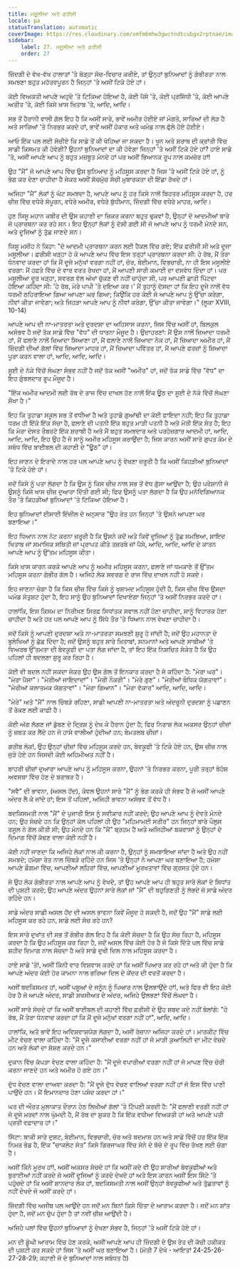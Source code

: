 ```yaml
---
title: ਮਸੂਲੀਆ ਅਤੇ ਫ਼ਰੀਸੀ
locale: pa
statusTranslation: automatic
coverImage: https://res.cloudinary.com/xmfm6mhw3gwctndtcubgx2rptnae/image/upload/v1740468922/small_cover_tratado_de_psicologia_revolucionaria_a4c0dca4e0.webp
sidebar:
    label: 27. ਮਸੂਲੀਆ ਅਤੇ ਫ਼ਰੀਸੀ
    order: 27
---
```

ਜ਼ਿੰਦਗੀ ਦੇ ਵੱਖ-ਵੱਖ ਹਾਲਾਤਾਂ 'ਤੇ ਥੋੜ੍ਹਾ ਸੋਚ-ਵਿਚਾਰ ਕਰੀਏ, ਤਾਂ ਉਨ੍ਹਾਂ ਬੁਨਿਆਦਾਂ ਨੂੰ ਗੰਭੀਰਤਾ ਨਾਲ ਸਮਝਣਾ ਬਹੁਤ ਮਹੱਤਵਪੂਰਨ ਹੈ ਜਿਨ੍ਹਾਂ 'ਤੇ ਅਸੀਂ ਟਿਕੇ ਹੋਏ ਹਾਂ।

ਕੋਈ ਵਿਅਕਤੀ ਆਪਣੇ ਅਹੁਦੇ 'ਤੇ ਟਿਕਿਆ ਹੋਇਆ ਹੈ, ਕੋਈ ਪੈਸੇ 'ਤੇ, ਕੋਈ ਪ੍ਰਸਿੱਧੀ 'ਤੇ, ਕੋਈ ਆਪਣੇ ਅਤੀਤ 'ਤੇ, ਕੋਈ ਕਿਸੇ ਖ਼ਾਸ ਖ਼ਿਤਾਬ 'ਤੇ, ਆਦਿ, ਆਦਿ।

ਸਭ ਤੋਂ ਹੈਰਾਨੀ ਵਾਲੀ ਗੱਲ ਇਹ ਹੈ ਕਿ ਅਸੀਂ ਸਾਰੇ, ਭਾਵੇਂ ਅਮੀਰ ਹੋਈਏ ਜਾਂ ਮੰਗਤੇ, ਸਾਰਿਆਂ ਦੀ ਲੋੜ ਹੈ ਅਤੇ ਸਾਰਿਆਂ 'ਤੇ ਨਿਰਭਰ ਕਰਦੇ ਹਾਂ, ਭਾਵੇਂ ਅਸੀਂ ਹੰਕਾਰ ਅਤੇ ਘਮੰਡ ਨਾਲ ਫੁੱਲੇ ਹੋਏ ਹੋਈਏ।

ਆਓ ਇੱਕ ਪਲ ਲਈ ਸੋਚੀਏ ਕਿ ਸਾਡੇ ਤੋਂ ਕੀ ਖੋਹਿਆ ਜਾ ਸਕਦਾ ਹੈ। ਖੂਨ ਅਤੇ ਸ਼ਰਾਬ ਦੀ ਕ੍ਰਾਂਤੀ ਵਿੱਚ ਸਾਡੀ ਕਿਸਮਤ ਕੀ ਹੋਵੇਗੀ? ਉਹਨਾਂ ਬੁਨਿਆਦਾਂ ਦਾ ਕੀ ਹੋਵੇਗਾ ਜਿਨ੍ਹਾਂ 'ਤੇ ਅਸੀਂ ਟਿਕੇ ਹੋਏ ਹਾਂ? ਹਾਏ ਸਾਡੇ 'ਤੇ, ਅਸੀਂ ਆਪਣੇ ਆਪ ਨੂੰ ਬਹੁਤ ਮਜ਼ਬੂਤ ਮੰਨਦੇ ਹਾਂ ਪਰ ਅਸੀਂ ਭਿਆਨਕ ਰੂਪ ਨਾਲ ਕਮਜ਼ੋਰ ਹਾਂ!

ਉਹ "ਮੈਂ" ਜੋ ਆਪਣੇ ਆਪ ਵਿੱਚ ਉਸ ਬੁਨਿਆਦ ਨੂੰ ਮਹਿਸੂਸ ਕਰਦਾ ਹੈ ਜਿਸ 'ਤੇ ਅਸੀਂ ਟਿਕੇ ਹੋਏ ਹਾਂ, ਨੂੰ ਭੰਗ ਕਰ ਦੇਣਾ ਚਾਹੀਦਾ ਹੈ ਜੇਕਰ ਅਸੀਂ ਸੱਚਮੁੱਚ ਸੱਚੀ ਮੁਬਾਰਕਤਾ ਦੀ ਇੱਛਾ ਰੱਖਦੇ ਹਾਂ।

ਅਜਿਹਾ "ਮੈਂ" ਲੋਕਾਂ ਨੂੰ ਘੱਟ ਸਮਝਦਾ ਹੈ, ਆਪਣੇ ਆਪ ਨੂੰ ਹਰ ਕਿਸੇ ਨਾਲੋਂ ਬਿਹਤਰ ਮਹਿਸੂਸ ਕਰਦਾ ਹੈ, ਹਰ ਚੀਜ਼ ਵਿੱਚ ਵਧੇਰੇ ਸੰਪੂਰਨ, ਵਧੇਰੇ ਅਮੀਰ, ਵਧੇਰੇ ਬੁੱਧੀਮਾਨ, ਜ਼ਿੰਦਗੀ ਵਿੱਚ ਵਧੇਰੇ ਮਾਹਰ, ਆਦਿ।

ਹੁਣ ਯਿਸੂ ਮਹਾਨ ਕਬੀਰ ਦੀ ਉਸ ਕਹਾਣੀ ਦਾ ਜ਼ਿਕਰ ਕਰਨਾ ਬਹੁਤ ਢੁਕਵਾਂ ਹੈ, ਉਨ੍ਹਾਂ ਦੋ ਆਦਮੀਆਂ ਬਾਰੇ ਜੋ ਪ੍ਰਾਰਥਨਾ ਕਰ ਰਹੇ ਸਨ। ਇਹ ਉਨ੍ਹਾਂ ਲੋਕਾਂ ਨੂੰ ਦੱਸੀ ਗਈ ਸੀ ਜੋ ਆਪਣੇ ਆਪ ਨੂੰ ਧਰਮੀ ਮੰਨਦੇ ਸਨ, ਅਤੇ ਦੂਜਿਆਂ ਨੂੰ ਤੁੱਛ ਜਾਣਦੇ ਸਨ।

ਯਿਸੂ ਮਸੀਹ ਨੇ ਕਿਹਾ: "ਦੋ ਆਦਮੀ ਪ੍ਰਾਰਥਨਾ ਕਰਨ ਲਈ ਹੈਕਲ ਵਿੱਚ ਗਏ; ਇੱਕ ਫ਼ਰੀਸੀ ਸੀ ਅਤੇ ਦੂਜਾ ਮਸੂਲੀਆ। ਫ਼ਰੀਸੀ ਖੜ੍ਹਾ ਹੋ ਕੇ ਆਪਣੇ ਆਪ ਵਿੱਚ ਇਸ ਤਰ੍ਹਾਂ ਪ੍ਰਾਰਥਨਾ ਕਰਦਾ ਸੀ: ਹੇ ਰੱਬ, ਮੈਂ ਤੇਰਾ ਧੰਨਵਾਦ ਕਰਦਾ ਹਾਂ ਕਿ ਮੈਂ ਦੂਜੇ ਮਨੁੱਖਾਂ ਵਰਗਾ ਨਹੀਂ ਹਾਂ, ਚੋਰ, ਬੇਈਮਾਨ, ਵਿਭਚਾਰੀ, ਨਾ ਹੀ ਇਸ ਮਸੂਲੀਏ ਵਰਗਾ: ਮੈਂ ਹਫ਼ਤੇ ਵਿੱਚ ਦੋ ਵਾਰ ਵਰਤ ਰੱਖਦਾ ਹਾਂ, ਮੈਂ ਆਪਣੀ ਸਾਰੀ ਕਮਾਈ ਦਾ ਦਸਵੰਧ ਦਿੰਦਾ ਹਾਂ। ਪਰ ਮਸੂਲੀਆ ਦੂਰ ਖੜ੍ਹਾ, ਸਵਰਗ ਵੱਲ ਅੱਖਾਂ ਚੁੱਕਣ ਵੀ ਨਹੀਂ ਚਾਹੁੰਦਾ ਸੀ, ਪਰ ਆਪਣੀ ਛਾਤੀ ਪਿੱਟਦਾ ਹੋਇਆ ਕਹਿੰਦਾ ਸੀ: 'ਹੇ ਰੱਬ, ਮੇਰੇ ਪਾਪੀ 'ਤੇ ਦਇਆ ਕਰ।' ਮੈਂ ਤੁਹਾਨੂੰ ਦੱਸਦਾ ਹਾਂ ਕਿ ਇਹ ਦੂਜੇ ਨਾਲੋਂ ਵੱਧ ਧਰਮੀ ਠਹਿਰਾਇਆ ਗਿਆ ਆਪਣਾ ਘਰ ਗਿਆ; ਕਿਉਂਕਿ ਹਰ ਕੋਈ ਜੋ ਆਪਣੇ ਆਪ ਨੂੰ ਉੱਚਾ ਕਰੇਗਾ, ਨੀਵਾਂ ਕੀਤਾ ਜਾਵੇਗਾ; ਅਤੇ ਜਿਹੜਾ ਆਪਣੇ ਆਪ ਨੂੰ ਨੀਵਾਂ ਕਰੇਗਾ, ਉੱਚਾ ਕੀਤਾ ਜਾਵੇਗਾ।" (ਲੂਕਾ XVIII, 10-14)

ਆਪਣੇ ਆਪ ਦੀ ਨਾ-ਮਾਤਰਤਾ ਅਤੇ ਦੁਰਦਸ਼ਾ ਦਾ ਅਹਿਸਾਸ ਕਰਨਾ, ਜਿਸ ਵਿੱਚ ਅਸੀਂ ਹਾਂ, ਬਿਲਕੁਲ ਅਸੰਭਵ ਹੈ ਜਦੋਂ ਤੱਕ ਸਾਡੇ ਵਿੱਚ "ਵੱਧ" ਦੀ ਧਾਰਨਾ ਮੌਜੂਦ ਹੈ। ਉਦਾਹਰਣਾਂ: ਮੈਂ ਉਸ ਨਾਲੋਂ ਜ਼ਿਆਦਾ ਧਰਮੀ ਹਾਂ, ਮੈਂ ਫਲਾਣੇ ਨਾਲੋਂ ਜ਼ਿਆਦਾ ਸਿਆਣਾ ਹਾਂ, ਮੈਂ ਫਲਾਣੇ ਨਾਲੋਂ ਜ਼ਿਆਦਾ ਨੇਕ ਹਾਂ, ਮੈਂ ਜ਼ਿਆਦਾ ਅਮੀਰ ਹਾਂ, ਮੈਂ ਜ਼ਿੰਦਗੀ ਦੀਆਂ ਗੱਲਾਂ ਵਿੱਚ ਜ਼ਿਆਦਾ ਮਾਹਰ ਹਾਂ, ਮੈਂ ਜ਼ਿਆਦਾ ਪਵਿੱਤਰ ਹਾਂ, ਮੈਂ ਆਪਣੇ ਫਰਜ਼ਾਂ ਨੂੰ ਜ਼ਿਆਦਾ ਪੂਰਾ ਕਰਨ ਵਾਲਾ ਹਾਂ, ਆਦਿ, ਆਦਿ, ਆਦਿ।

ਸੂਈ ਦੇ ਨੱਕੇ ਵਿੱਚੋਂ ਲੰਘਣਾ ਸੰਭਵ ਨਹੀਂ ਹੈ ਜਦੋਂ ਤੱਕ ਅਸੀਂ "ਅਮੀਰ" ਹਾਂ, ਜਦੋਂ ਤੱਕ ਸਾਡੇ ਵਿੱਚ "ਵੱਧ" ਦਾ ਇਹ ਗੁੰਝਲਦਾਰ ਰੂਪ ਮੌਜੂਦ ਹੈ।

"ਇੱਕ ਅਮੀਰ ਆਦਮੀ ਲਈ ਰੱਬ ਦੇ ਰਾਜ ਵਿੱਚ ਦਾਖਲ ਹੋਣ ਨਾਲੋਂ ਇੱਕ ਊਠ ਦਾ ਸੂਈ ਦੇ ਨੱਕੇ ਵਿੱਚੋਂ ਲੰਘਣਾ ਸੌਖਾ ਹੈ।"

ਇਹ ਕਿ ਤੁਹਾਡਾ ਸਕੂਲ ਸਭ ਤੋਂ ਵਧੀਆ ਹੈ ਅਤੇ ਤੁਹਾਡੇ ਗੁਆਂਢੀ ਦਾ ਕੋਈ ਫਾਇਦਾ ਨਹੀਂ; ਇਹ ਕਿ ਤੁਹਾਡਾ ਧਰਮ ਹੀ ਇੱਕੋ ਇੱਕ ਸੱਚਾ ਹੈ, ਫਲਾਣੇ ਦੀ ਪਤਨੀ ਇੱਕ ਬਹੁਤ ਮਾੜੀ ਪਤਨੀ ਹੈ ਅਤੇ ਮੇਰੀ ਇੱਕ ਸੰਤ ਹੈ; ਇਹ ਕਿ ਮੇਰਾ ਦੋਸਤ ਰੌਬਰਟੋ ਇੱਕ ਸ਼ਰਾਬੀ ਹੈ ਅਤੇ ਮੈਂ ਬਹੁਤ ਸਮਝਦਾਰ ਅਤੇ ਪਰਹੇਜ਼ਗਾਰ ਆਦਮੀ ਹਾਂ, ਆਦਿ, ਆਦਿ, ਆਦਿ, ਇਹ ਉਹ ਹੈ ਜੋ ਸਾਨੂੰ ਅਮੀਰ ਮਹਿਸੂਸ ਕਰਾਉਂਦਾ ਹੈ; ਜਿਸ ਕਾਰਨ ਅਸੀਂ ਸਾਰੇ ਗੁਪਤ ਕੰਮ ਦੇ ਸਬੰਧ ਵਿੱਚ ਬਾਈਬਲ ਦੀ ਕਹਾਣੀ ਦੇ "ਊਠ" ਹਾਂ।

ਇਹ ਜਾਣਨ ਦੇ ਇਰਾਦੇ ਨਾਲ ਹਰ ਪਲ ਆਪਣੇ ਆਪ ਨੂੰ ਵੇਖਣਾ ਜ਼ਰੂਰੀ ਹੈ ਕਿ ਅਸੀਂ ਕਿਹੜੀਆਂ ਬੁਨਿਆਦਾਂ 'ਤੇ ਟਿਕੇ ਹੋਏ ਹਾਂ।

ਜਦੋਂ ਕਿਸੇ ਨੂੰ ਪਤਾ ਲੱਗਦਾ ਹੈ ਕਿ ਉਸ ਨੂੰ ਕਿਸ ਚੀਜ਼ ਨਾਲ ਸਭ ਤੋਂ ਵੱਧ ਗੁੱਸਾ ਆਉਂਦਾ ਹੈ; ਉਹ ਪਰੇਸ਼ਾਨੀ ਜੋ ਉਸਨੂੰ ਕਿਸੇ ਖਾਸ ਚੀਜ਼ ਦੁਆਰਾ ਦਿੱਤੀ ਗਈ ਸੀ; ਫਿਰ ਉਸਨੂੰ ਪਤਾ ਲੱਗਦਾ ਹੈ ਕਿ ਉਹ ਮਨੋਵਿਗਿਆਨਕ ਤੌਰ 'ਤੇ ਕਿਹੜੀਆਂ ਬੁਨਿਆਦਾਂ 'ਤੇ ਟਿਕਿਆ ਹੋਇਆ ਹੈ।

ਇਹ ਬੁਨਿਆਦਾਂ ਈਸਾਈ ਇੰਜੀਲ ਦੇ ਅਨੁਸਾਰ "ਉਹ ਰੇਤ ਹਨ ਜਿਨ੍ਹਾਂ 'ਤੇ ਉਸਨੇ ਆਪਣਾ ਘਰ ਬਣਾਇਆ।"

ਇਹ ਧਿਆਨ ਨਾਲ ਨੋਟ ਕਰਨਾ ਜ਼ਰੂਰੀ ਹੈ ਕਿ ਉਸਨੇ ਕਦੋਂ ਅਤੇ ਕਿਵੇਂ ਦੂਜਿਆਂ ਨੂੰ ਤੁੱਛ ਸਮਝਿਆ, ਸ਼ਾਇਦ ਖਿਤਾਬ ਜਾਂ ਸਮਾਜਿਕ ਸਥਿਤੀ ਜਾਂ ਪ੍ਰਾਪਤ ਕੀਤੇ ਤਜ਼ਰਬੇ ਜਾਂ ਪੈਸੇ, ਆਦਿ, ਆਦਿ, ਆਦਿ ਦੇ ਕਾਰਨ ਆਪਣੇ ਆਪ ਨੂੰ ਉੱਤਮ ਮਹਿਸੂਸ ਕੀਤਾ।

ਕਿਸੇ ਖਾਸ ਕਾਰਨ ਕਰਕੇ ਆਪਣੇ ਆਪ ਨੂੰ ਅਮੀਰ ਮਹਿਸੂਸ ਕਰਨਾ, ਫਲਾਣੇ ਜਾਂ ਧਮਕਾਣੇ ਤੋਂ ਉੱਤਮ ਮਹਿਸੂਸ ਕਰਨਾ ਗੰਭੀਰ ਗੱਲ ਹੈ। ਅਜਿਹੇ ਲੋਕ ਸਵਰਗ ਦੇ ਰਾਜ ਵਿੱਚ ਦਾਖਲ ਨਹੀਂ ਹੋ ਸਕਦੇ।

ਇਹ ਜਾਣਨਾ ਚੰਗਾ ਹੈ ਕਿ ਕਿਸ ਚੀਜ਼ ਵਿੱਚ ਕਿਸੇ ਨੂੰ ਖੁਸ਼ਾਮਦ ਮਹਿਸੂਸ ਹੁੰਦੀ ਹੈ, ਕਿਸ ਚੀਜ਼ ਵਿੱਚ ਉਸਦਾ ਘਮੰਡ ਸੰਤੁਸ਼ਟ ਹੁੰਦਾ ਹੈ, ਇਹ ਸਾਨੂੰ ਉਹ ਬੁਨਿਆਦਾਂ ਦਿਖਾਏਗਾ ਜਿਨ੍ਹਾਂ 'ਤੇ ਅਸੀਂ ਨਿਰਭਰ ਕਰਦੇ ਹਾਂ।

ਹਾਲਾਂਕਿ, ਇਸ ਕਿਸਮ ਦਾ ਨਿਰੀਖਣ ਸਿਰਫ਼ ਸਿਧਾਂਤਕ ਸਵਾਲ ਨਹੀਂ ਹੋਣਾ ਚਾਹੀਦਾ, ਸਾਨੂੰ ਵਿਹਾਰਕ ਹੋਣਾ ਚਾਹੀਦਾ ਹੈ ਅਤੇ ਹਰ ਪਲ ਆਪਣੇ ਆਪ ਨੂੰ ਸਿੱਧੇ ਤੌਰ 'ਤੇ ਧਿਆਨ ਨਾਲ ਵੇਖਣਾ ਚਾਹੀਦਾ ਹੈ।

ਜਦੋਂ ਕਿਸੇ ਨੂੰ ਆਪਣੀ ਦੁਰਦਸ਼ਾ ਅਤੇ ਨਾ-ਮਾਤਰਤਾ ਸਮਝਣੀ ਸ਼ੁਰੂ ਹੋ ਜਾਂਦੀ ਹੈ; ਜਦੋਂ ਉਹ ਮਹਾਨਤਾ ਦੇ ਭੁਲੇਖਿਆਂ ਨੂੰ ਛੱਡ ਦਿੰਦਾ ਹੈ; ਜਦੋਂ ਉਸਨੂੰ ਬਹੁਤ ਸਾਰੇ ਖ਼ਿਤਾਬਾਂ, ਸਨਮਾਨਾਂ ਅਤੇ ਆਪਣੇ ਸਾਥੀਆਂ 'ਤੇ ਵਿਅਰਥ ਉੱਤਮਤਾ ਦੀ ਬੇਵਕੂਫੀ ਦਾ ਪਤਾ ਲੱਗ ਜਾਂਦਾ ਹੈ, ਤਾਂ ਇਹ ਇੱਕ ਨਿਸ਼ਚਿਤ ਸੰਕੇਤ ਹੈ ਕਿ ਉਹ ਪਹਿਲਾਂ ਹੀ ਬਦਲਣਾ ਸ਼ੁਰੂ ਕਰ ਰਿਹਾ ਹੈ।

ਕੋਈ ਵੀ ਬਦਲ ਨਹੀਂ ਸਕਦਾ ਜੇਕਰ ਉਹ ਉਸ ਗੱਲ ਤੋਂ ਇਨਕਾਰ ਕਰਦਾ ਹੈ ਜੋ ਕਹਿੰਦਾ ਹੈ: "ਮੇਰਾ ਘਰ"। "ਮੇਰਾ ਪੈਸਾ"। "ਮੇਰੀਆਂ ਜਾਇਦਾਦਾਂ"। "ਮੇਰੀ ਨੌਕਰੀ"। "ਮੇਰੇ ਗੁਣ"। "ਮੇਰੀਆਂ ਬੌਧਿਕ ਯੋਗਤਾਵਾਂ"। "ਮੇਰੀਆਂ ਕਲਾਤਮਕ ਯੋਗਤਾਵਾਂ"। "ਮੇਰਾ ਗਿਆਨ"। "ਮੇਰਾ ਵੱਕਾਰ" ਆਦਿ, ਆਦਿ, ਆਦਿ।

"ਮੇਰੇ" ਅਤੇ "ਮੈਂ" ਨਾਲ ਚਿੰਬੜੇ ਰਹਿਣਾ, ਸਾਡੀ ਆਪਣੀ ਨਾ-ਮਾਤਰਤਾ ਅਤੇ ਅੰਦਰੂਨੀ ਦੁਰਦਸ਼ਾ ਨੂੰ ਪਛਾਣਨ ਤੋਂ ਰੋਕਣ ਲਈ ਕਾਫ਼ੀ ਹੈ।

ਕੋਈ ਅੱਗ ਲੱਗਣ ਜਾਂ ਡੁੱਬਣ ਦੇ ਦ੍ਰਿਸ਼ ਨੂੰ ਦੇਖ ਕੇ ਹੈਰਾਨ ਹੁੰਦਾ ਹੈ; ਫਿਰ ਨਿਰਾਸ਼ ਲੋਕ ਅਕਸਰ ਉਨ੍ਹਾਂ ਚੀਜ਼ਾਂ ਨੂੰ ਜ਼ਬਤ ਕਰ ਲੈਂਦੇ ਹਨ ਜੋ ਹਾਸੇ ਵਾਲੀਆਂ ਹੁੰਦੀਆਂ ਹਨ; ਬੇਮਤਲਬ ਚੀਜ਼ਾਂ।

ਗਰੀਬ ਲੋਕ!, ਉਹ ਉਨ੍ਹਾਂ ਚੀਜ਼ਾਂ ਵਿੱਚ ਮਹਿਸੂਸ ਕਰਦੇ ਹਨ, ਬੇਵਕੂਫੀ 'ਤੇ ਟਿਕੇ ਹੋਏ ਹਨ, ਉਸ ਚੀਜ਼ ਨਾਲ ਜੁੜੇ ਹੋਏ ਹਨ ਜਿਸਦੀ ਕੋਈ ਅਹਿਮੀਅਤ ਨਹੀਂ ਹੈ।

ਬਾਹਰੀ ਚੀਜ਼ਾਂ ਦੁਆਰਾ ਆਪਣੇ ਆਪ ਨੂੰ ਮਹਿਸੂਸ ਕਰਨਾ, ਉਹਨਾਂ 'ਤੇ ਨਿਰਭਰ ਕਰਨਾ, ਪੂਰੀ ਤਰ੍ਹਾਂ ਬੇਹੋਸ਼ ਅਵਸਥਾ ਵਿੱਚ ਹੋਣ ਦੇ ਬਰਾਬਰ ਹੈ।

"ਸਵੈ" ਦੀ ਭਾਵਨਾ, (ਅਸਲ ਹੋਂਦ), ਕੇਵਲ ਉਹਨਾਂ ਸਾਰੇ "ਮੈਂ" ਨੂੰ ਭੰਗ ਕਰਕੇ ਹੀ ਸੰਭਵ ਹੈ ਜੋ ਅਸੀਂ ਆਪਣੇ ਅੰਦਰ ਲੈ ਕੇ ਜਾਂਦੇ ਹਾਂ; ਇਸ ਤੋਂ ਪਹਿਲਾਂ, ਅਜਿਹੀ ਭਾਵਨਾ ਅਸੰਭਵ ਤੋਂ ਵੱਧ ਹੈ।

ਬਦਕਿਸਮਤੀ ਨਾਲ "ਮੈਂ" ਦੇ ਪੁਜਾਰੀ ਇਸ ਨੂੰ ਸਵੀਕਾਰ ਨਹੀਂ ਕਰਦੇ; ਉਹ ਆਪਣੇ ਆਪ ਨੂੰ ਦੇਵਤੇ ਮੰਨਦੇ ਹਨ; ਉਹ ਸੋਚਦੇ ਹਨ ਕਿ ਉਨ੍ਹਾਂ ਕੋਲ ਪਹਿਲਾਂ ਹੀ ਉਹ "ਮਹਿਮਾਮਈ ਸਰੀਰ" ਹਨ ਜਿਨ੍ਹਾਂ ਬਾਰੇ ਪੌਲੁਸ ਰਸੂਲ ਨੇ ਗੱਲ ਕੀਤੀ ਸੀ; ਉਹ ਮੰਨਦੇ ਹਨ ਕਿ "ਮੈਂ" ਬ੍ਰਹਮ ਹੈ ਅਤੇ ਅਜਿਹੀਆਂ ਬਕਵਾਸਾਂ ਨੂੰ ਉਨ੍ਹਾਂ ਦੇ ਦਿਮਾਗ ਵਿੱਚੋਂ ਕੱਢਣ ਵਾਲਾ ਕੋਈ ਨਹੀਂ ਹੈ।

ਕੋਈ ਨਹੀਂ ਜਾਣਦਾ ਕਿ ਅਜਿਹੇ ਲੋਕਾਂ ਨਾਲ ਕੀ ਕਰਨਾ ਹੈ, ਉਨ੍ਹਾਂ ਨੂੰ ਸਮਝਾਇਆ ਜਾਂਦਾ ਹੈ ਅਤੇ ਉਹ ਨਹੀਂ ਸਮਝਦੇ; ਹਮੇਸ਼ਾ ਰੇਤ ਨਾਲ ਚਿੰਬੜੇ ਰਹਿੰਦੇ ਹਨ ਜਿਸ 'ਤੇ ਉਨ੍ਹਾਂ ਨੇ ਆਪਣਾ ਘਰ ਬਣਾਇਆ ਹੈ; ਹਮੇਸ਼ਾ ਆਪਣੇ ਡੌਗਮਾ ਵਿੱਚ, ਆਪਣੀਆਂ ਲਹਿਰਾਂ ਵਿੱਚ, ਆਪਣੀਆਂ ਮੂਰਖਤਾਵਾਂ ਵਿੱਚ ਗ੍ਰਸਤ ਹੁੰਦੇ ਹਨ।

ਜੇ ਉਹ ਲੋਕ ਗੰਭੀਰਤਾ ਨਾਲ ਆਪਣੇ ਆਪ ਨੂੰ ਵੇਖਦੇ, ਤਾਂ ਉਹ ਆਪਣੇ ਆਪ ਹੀ ਬਹੁਤ ਸਾਰੇ ਲੋਕਾਂ ਦੇ ਸਿਧਾਂਤ ਦੀ ਪੁਸ਼ਟੀ ਕਰਦੇ; ਉਹ ਆਪਣੇ ਅੰਦਰ ਉਹਨਾਂ ਸਾਰੇ ਲੋਕਾਂ ਜਾਂ "ਮੈਂ" ਦੀ ਬਹੁਗਿਣਤੀ ਨੂੰ ਲੱਭਦੇ ਜੋ ਸਾਡੇ ਅੰਦਰ ਰਹਿੰਦੇ ਹਨ।

ਸਾਡੇ ਅੰਦਰ ਸਾਡੀ ਅਸਲ ਹੋਂਦ ਦੀ ਅਸਲ ਭਾਵਨਾ ਕਿਵੇਂ ਮੌਜੂਦ ਹੋ ਸਕਦੀ ਹੈ, ਜਦੋਂ ਉਹ "ਮੈਂ" ਸਾਡੇ ਲਈ ਮਹਿਸੂਸ ਕਰ ਰਹੇ ਹਨ, ਸਾਡੇ ਲਈ ਸੋਚ ਰਹੇ ਹਨ?

ਇਸ ਸਾਰੇ ਦੁਖਾਂਤ ਦੀ ਸਭ ਤੋਂ ਗੰਭੀਰ ਗੱਲ ਇਹ ਹੈ ਕਿ ਕੋਈ ਸੋਚਦਾ ਹੈ ਕਿ ਉਹ ਸੋਚ ਰਿਹਾ ਹੈ, ਮਹਿਸੂਸ ਕਰਦਾ ਹੈ ਕਿ ਉਹ ਮਹਿਸੂਸ ਕਰ ਰਿਹਾ ਹੈ, ਜਦੋਂ ਅਸਲ ਵਿੱਚ ਕੋਈ ਹੋਰ ਹੈ ਜੋ ਕਿਸੇ ਦਿੱਤੇ ਪਲ ਵਿੱਚ ਸਾਡੇ ਸ਼ਹੀਦ ਦਿਮਾਗ ਨਾਲ ਸੋਚਦਾ ਹੈ ਅਤੇ ਸਾਡੇ ਦੁਖੀ ਦਿਲ ਨਾਲ ਮਹਿਸੂਸ ਕਰਦਾ ਹੈ।

ਹਾਏ ਸਾਡੇ 'ਤੇ!, ਅਸੀਂ ਕਿੰਨੀ ਵਾਰ ਵਿਸ਼ਵਾਸ ਕਰਦੇ ਹਾਂ ਕਿ ਅਸੀਂ ਪਿਆਰ ਕਰ ਰਹੇ ਹਾਂ ਅਤੇ ਕੀ ਹੁੰਦਾ ਹੈ ਕਿ ਆਪਣੇ ਅੰਦਰ ਕੋਈ ਹੋਰ ਕਾਮਨਾ ਨਾਲ ਭਰਿਆ ਦਿਲ ਦੇ ਕੇਂਦਰ ਦੀ ਵਰਤੋਂ ਕਰਦਾ ਹੈ।

ਅਸੀਂ ਬਦਕਿਸਮਤ ਹਾਂ, ਅਸੀਂ ਪਸ਼ੂਆਂ ਦੇ ਜਨੂੰਨ ਨੂੰ ਪਿਆਰ ਨਾਲ ਉਲਝਾਉਂਦੇ ਹਾਂ!, ਅਤੇ ਫਿਰ ਵੀ ਇਹ ਕੋਈ ਹੋਰ ਹੈ ਜੋ ਆਪਣੇ ਅੰਦਰ, ਸਾਡੀ ਸ਼ਖਸੀਅਤ ਦੇ ਅੰਦਰ, ਅਜਿਹੇ ਉਲਝਣਾਂ ਵਿੱਚੋਂ ਲੰਘਦਾ ਹੈ।

ਅਸੀਂ ਸਾਰੇ ਸੋਚਦੇ ਹਾਂ ਕਿ ਅਸੀਂ ਬਾਈਬਲ ਦੀ ਕਹਾਣੀ ਵਿੱਚ ਫ਼ਰੀਸੀ ਦੇ ਉਹ ਸ਼ਬਦ ਕਦੇ ਨਹੀਂ ਬੋਲਾਂਗੇ: "ਹੇ ਰੱਬ, ਮੈਂ ਤੇਰਾ ਧੰਨਵਾਦ ਕਰਦਾ ਹਾਂ ਕਿ ਮੈਂ ਦੂਜੇ ਮਨੁੱਖਾਂ ਵਰਗਾ ਨਹੀਂ ਹਾਂ", ਆਦਿ, ਆਦਿ।

ਹਾਲਾਂਕਿ, ਅਤੇ ਭਾਵੇਂ ਇਹ ਅਵਿਸ਼ਵਾਸ਼ਯੋਗ ਲੱਗਦਾ ਹੈ, ਅਸੀਂ ਰੋਜ਼ਾਨਾ ਅਜਿਹਾ ਕਰਦੇ ਹਾਂ। ਮਾਰਕੀਟ ਵਿੱਚ ਮੀਟ ਵੇਚਣ ਵਾਲਾ ਕਹਿੰਦਾ ਹੈ: "ਮੈਂ ਦੂਜੇ ਕਸਾਈਆਂ ਵਰਗਾ ਨਹੀਂ ਹਾਂ ਜੋ ਮਾੜੀ ਕੁਆਲਿਟੀ ਦਾ ਮੀਟ ਵੇਚਦੇ ਹਨ ਅਤੇ ਲੋਕਾਂ ਦਾ ਸ਼ੋਸ਼ਣ ਕਰਦੇ ਹਨ।"

ਦੁਕਾਨ ਵਿੱਚ ਕੱਪੜਾ ਵੇਚਣ ਵਾਲਾ ਕਹਿੰਦਾ ਹੈ: "ਮੈਂ ਦੂਜੇ ਵਪਾਰੀਆਂ ਵਰਗਾ ਨਹੀਂ ਹਾਂ ਜੋ ਮਾਪਣ ਵਿੱਚ ਚੋਰੀ ਕਰਨਾ ਜਾਣਦੇ ਹਨ ਅਤੇ ਅਮੀਰ ਹੋ ਗਏ ਹਨ।"

ਦੁੱਧ ਵੇਚਣ ਵਾਲਾ ਦਾਅਵਾ ਕਰਦਾ ਹੈ: "ਮੈਂ ਦੂਜੇ ਦੁੱਧ ਵੇਚਣ ਵਾਲਿਆਂ ਵਰਗਾ ਨਹੀਂ ਹਾਂ ਜੋ ਇਸ ਵਿੱਚ ਪਾਣੀ ਪਾਉਂਦੇ ਹਨ। ਮੈਂ ਇਮਾਨਦਾਰ ਹੋਣਾ ਪਸੰਦ ਕਰਦਾ ਹਾਂ।"

ਘਰ ਦੀ ਔਰਤ ਮੁਲਾਕਾਤ ਦੌਰਾਨ ਹੇਠ ਲਿਖੀਆਂ ਗੱਲਾਂ 'ਤੇ ਟਿੱਪਣੀ ਕਰਦੀ ਹੈ: "ਮੈਂ ਫਲਾਣੀ ਵਰਗੀ ਨਹੀਂ ਹਾਂ ਜੋ ਦੂਜੇ ਮਰਦਾਂ ਨਾਲ ਘੁੰਮਦੀ ਹੈ, ਮੈਂ ਰੱਬ ਦਾ ਸ਼ੁਕਰ ਹੈ ਕਿ ਇੱਕ ਵਧੀਆ ਵਿਅਕਤੀ ਹਾਂ ਅਤੇ ਆਪਣੇ ਪਤੀ ਪ੍ਰਤੀ ਵਫ਼ਾਦਾਰ ਹਾਂ।"

ਸਿੱਟਾ: ਬਾਕੀ ਸਾਰੇ ਦੁਸ਼ਟ, ਬੇਈਮਾਨ, ਵਿਭਚਾਰੀ, ਚੋਰ ਅਤੇ ਬਦਮਾਸ਼ ਹਨ ਅਤੇ ਸਾਡੇ ਵਿੱਚੋਂ ਹਰ ਇੱਕ ਇੱਕ ਨਿਮਰ ਭੇਡ ਹੈ, ਇੱਕ "ਚਾਕਲੇਟ ਸੰਤ" ਕਿਸੇ ਗਿਰਜਾਘਰ ਵਿੱਚ ਸੋਨੇ ਦੇ ਬੱਚੇ ਦੇ ਰੂਪ ਵਿੱਚ ਰੱਖਣ ਲਈ ਚੰਗਾ ਹੈ।

ਅਸੀਂ ਕਿੰਨੇ ਮੂਰਖ ਹਾਂ!, ਅਸੀਂ ਅਕਸਰ ਸੋਚਦੇ ਹਾਂ ਕਿ ਅਸੀਂ ਕਦੇ ਵੀ ਉਹ ਸਾਰੀਆਂ ਬੇਵਕੂਫੀਆਂ ਅਤੇ ਬੁਰਾਈਆਂ ਨਹੀਂ ਕਰਦੇ ਜੋ ਅਸੀਂ ਦੂਜਿਆਂ ਨੂੰ ਕਰਦੇ ਦੇਖਦੇ ਹਾਂ ਅਤੇ ਇਸ ਕਾਰਨ ਅਸੀਂ ਇਸ ਸਿੱਟੇ 'ਤੇ ਪਹੁੰਚਦੇ ਹਾਂ ਕਿ ਅਸੀਂ ਸ਼ਾਨਦਾਰ ਲੋਕ ਹਾਂ, ਬਦਕਿਸਮਤੀ ਨਾਲ ਅਸੀਂ ਉਨ੍ਹਾਂ ਬੇਵਕੂਫੀਆਂ ਅਤੇ ਤੁੱਛਤਾਵਾਂ ਨੂੰ ਨਹੀਂ ਦੇਖਦੇ ਜੋ ਅਸੀਂ ਕਰਦੇ ਹਾਂ।

ਜ਼ਿੰਦਗੀ ਵਿੱਚ ਅਜੀਬ ਪਲ ਆਉਂਦੇ ਹਨ ਜਦੋਂ ਮਨ ਬਿਨਾਂ ਕਿਸੇ ਚਿੰਤਾ ਦੇ ਆਰਾਮ ਕਰਦਾ ਹੈ। ਜਦੋਂ ਮਨ ਸ਼ਾਂਤ ਹੁੰਦਾ ਹੈ, ਜਦੋਂ ਮਨ ਚੁੱਪ ਹੁੰਦਾ ਹੈ ਤਾਂ ਨਵੀਂ ਚੀਜ਼ ਆਉਂਦੀ ਹੈ।

ਅਜਿਹੇ ਪਲਾਂ ਵਿੱਚ ਉਹਨਾਂ ਬੁਨਿਆਦਾਂ ਨੂੰ ਦੇਖਣਾ ਸੰਭਵ ਹੈ, ਜਿਨ੍ਹਾਂ 'ਤੇ ਅਸੀਂ ਟਿਕੇ ਹੋਏ ਹਾਂ।

ਮਨ ਦੀ ਡੂੰਘੀ ਆਰਾਮ ਵਿੱਚ ਹੋਣ ਕਰਕੇ, ਅਸੀਂ ਆਪਣੇ ਆਪ ਹੀ ਜ਼ਿੰਦਗੀ ਦੇ ਉਸ ਰੇਤ ਦੀ ਕੱਚੀ ਹਕੀਕਤ ਦੀ ਪੁਸ਼ਟੀ ਕਰ ਸਕਦੇ ਹਾਂ ਜਿਸ 'ਤੇ ਅਸੀਂ ਘਰ ਬਣਾਇਆ ਹੈ। (ਮੱਤੀ 7 ਦੇਖੋ - ਆਇਤਾਂ 24-25-26-27-28-29; ਕਹਾਣੀ ਜੋ ਦੋ ਬੁਨਿਆਦਾਂ ਨਾਲ ਸਬੰਧਤ ਹੈ)

